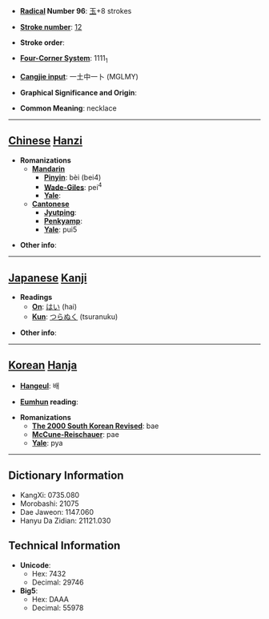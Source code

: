 * '''[[Wiktionary:Chinese radical index| Radical]] Number 96''': [[Wiktionary:Chinese radical index 玉|玉]]+8 strokes

* '''[[Wiktionary:Chinese total strokes index|Stroke number]]''': [[Wiktionary:Chinese total strokes index 12|12]]

* '''Stroke order''': 

* '''[[Wiktionary:Chinese four corner index|Four-Corner System]]''': 1111<sub>1</sub>

* '''[[Wiktionary:Chinese Cangjie index|Cangjie input]]''': 一土中一卜 (MGLMY)

* '''Graphical Significance and Origin''': 

* '''Common Meaning''': necklace

----

== [[Chinese]] [[Hanzi]] ==

* '''Romanizations'''
** '''[[Mandarin]]'''
*** '''[[Pinyin]]''': bèi (bei4)
*** '''[[Wade-Giles]]''': pei<sup>4</sup>
*** '''[[Yale]]''': 
** '''[[Cantonese]]'''
*** '''[[Jyutping]]''':
*** '''[[Penkyamp]]''': 
*** '''[[Yale]]''': pui5

* '''Other info''': 

----

== [[Japanese]] [[Kanji]] ==

* '''Readings'''
** '''[[On]]''': [[はい]] (hai)
** '''[[Kun]]''': [[つらぬく]] (tsuranuku)

* '''Other info''':  

----

== [[Korean]] [[Hanja]] ==

* '''[[Hangeul]]''': 배

* '''[[Eumhun]] reading''': 

* '''Romanizations'''
** '''[[The 2000 South Korean Revised Romanization|The 2000 South Korean Revised]]''': bae
** '''[[McCune-Reischauer]]''': pae
** '''[[Yale]]''': pya

----

== Dictionary Information ==

* KangXi: 0735.080
* Morobashi: 21075
* Dae Jaweon: 1147.060
* Hanyu Da Zidian: 21121.030

== Technical Information ==

* '''Unicode''':
** Hex: 7432
** Decimal: 29746
* '''Big5''':
** Hex: DAAA
** Decimal: 55978